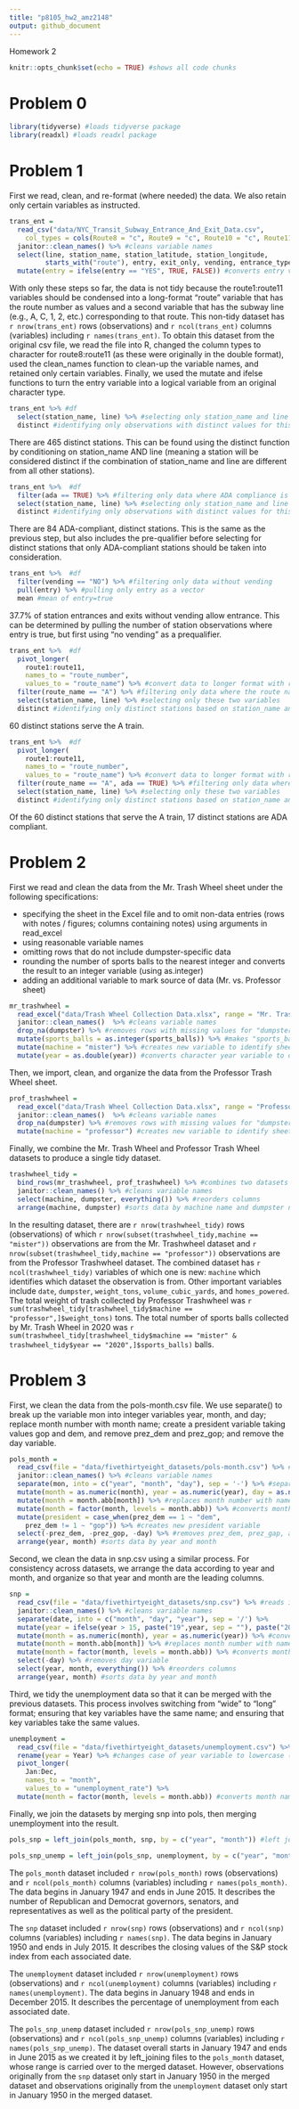```yaml
---
title: "p8105_hw2_amz2148"
output: github_document
---
```


Homework 2

```r
knitr::opts_chunk$set(echo = TRUE) #shows all code chunks
```

# Problem 0

```r
library(tidyverse) #loads tidyverse package
library(readxl) #loads readxl package
```

# Problem 1

First we read, clean, and re-format (where needed) the data. We also retain only certain variables as instructed.

```r
trans_ent = 
  read_csv("data/NYC_Transit_Subway_Entrance_And_Exit_Data.csv",
    col_types = cols(Route8 = "c", Route9 = "c", Route10 = "c", Route11 = "c")) %>% #reads in file, routes8-11 were in double format so changed to character
  janitor::clean_names() %>% #cleans variable names
  select(line, station_name, station_latitude, station_longitude, 
         starts_with("route"), entry, exit_only, vending, entrance_type, ada) %>% #retains only the listed variables
  mutate(entry = ifelse(entry == "YES", TRUE, FALSE)) #converts entry variable to logical type
```

With only these steps so far, the data is not tidy because the route1:route11 variables should be condensed into a long-format "route" variable that has the route number as values and a second variable that has the subway line (e.g., A, C, 1, 2, etc.) corresponding to that route. This non-tidy dataset has ``r nrow(trans_ent)`` rows (observations) and ``r ncol(trans_ent)`` columns (variables) including ``r names(trans_ent)``. To obtain this dataset from the original csv file, we read the file into R, changed the column types to character for route8:route11 (as these were originally in the double format), used the clean_names function to clean-up the variable names, and retained only certain variables. Finally, we used the mutate and ifelse functions to turn the entry variable into a logical variable from an original character type. 

```r
trans_ent %>% #df
  select(station_name, line) %>% #selecting only station_name and line variables
  distinct #identifying only observations with distinct values for this combination of variables
```

There are 465 distinct stations. This can be found using the distinct function by conditioning on station_name AND line (meaning a station will be considered distinct if the combination of station_name and line are different from all other stations).

```r
trans_ent %>%  #df
  filter(ada == TRUE) %>% #filtering only data where ADA compliance is true
  select(station_name, line) %>% #selecting only station_name and line variables
  distinct #identifying only observations with distinct values for this combination of variables
```

There are 84 ADA-compliant, distinct stations. This is the same as the previous step, but also includes the pre-qualifier before selecting for distinct stations that only ADA-compliant stations should be taken into consideration.

```r
trans_ent %>%  #df
  filter(vending == "NO") %>% #filtering only data without vending
  pull(entry) %>% #pulling only entry as a vector
  mean #mean of entry=true
```

37.7% of station entrances and exits without vending allow entrance. This can be determined by pulling the number of station observations where entry is true, but first using "no vending" as a prequalifier.

```r
trans_ent %>%  #df
  pivot_longer(
    route1:route11,
    names_to = "route_number",
    values_to = "route_name") %>% #convert data to longer format with route variables
  filter(route_name == "A") %>% #filtering only data where the route name is A
  select(station_name, line) %>% #selecting only these two variables
  distinct #identifying only distinct stations based on station_name and line
```

60 distinct stations serve the A train.

```r
trans_ent %>%  #df
  pivot_longer(
    route1:route11,
    names_to = "route_number",
    values_to = "route_name") %>% #convert data to longer format with route variables
  filter(route_name == "A", ada == TRUE) %>% #filtering only data where the route name is A and where ADA compliance is true
  select(station_name, line) %>% #selecting only these two variables
  distinct #identifying only distinct stations based on station_name and line
```

Of the 60 distinct stations that serve the A train, 17 distinct stations are ADA compliant.


# Problem 2

First we read and clean the data from the Mr. Trash Wheel sheet under the following specifications:

* specifying the sheet in the Excel file and to omit non-data entries (rows with notes / figures; columns containing notes) using arguments in read_excel
* using reasonable variable names
* omitting rows that do not include dumpster-specific data
* rounding the number of sports balls to the nearest integer and converts the result to an integer variable (using as.integer)
* adding an additional variable to mark source of data (Mr. vs. Professor sheet)

```r
mr_trashwheel = 
  read_excel("data/Trash Wheel Collection Data.xlsx", range = "Mr. Trash Wheel!A2:N549") %>% #reads in only desired section and sheet from excel document
  janitor::clean_names()  %>% #cleans variable names
  drop_na(dumpster) %>% #removes rows with missing values for "dumpster" variable
  mutate(sports_balls = as.integer(sports_balls)) %>% #makes "sports_balls" variable an integer
  mutate(machine = "mister") %>% #creates new variable to identify sheet/source of data 
  mutate(year = as.double(year)) #converts character year variable to double
```

Then, we import, clean, and organize the data from the Professor Trash Wheel sheet.

```r
prof_trashwheel = 
  read_excel("data/Trash Wheel Collection Data.xlsx", range = "Professor Trash Wheel!A2:M96") %>% #reads in only desired section and sheet from excel document
  janitor::clean_names()  %>% #cleans variable names
  drop_na(dumpster) %>% #removes rows with missing values for "dumpster" variable
  mutate(machine = "professor") #creates new variable to identify sheet/source of data 
```

Finally, we combine the Mr. Trash Wheel and Professor Trash Wheel datasets to produce a single tidy dataset.

```r
trashwheel_tidy = 
  bind_rows(mr_trashwheel, prof_trashwheel) %>% #combines two datasets into one
  janitor::clean_names() %>% #cleans variable names
  select(machine, dumpster, everything()) %>% #reorders columns
  arrange(machine, dumpster) #sorts data by machine name and dumpster number
```

In the resulting dataset, there are ``r nrow(trashwheel_tidy)`` rows (observations) of which ``r nrow(subset(trashwheel_tidy,machine == "mister"))`` observations are from the Mr. Trashwheel dataset and ``r nrow(subset(trashwheel_tidy,machine == "professor"))`` observations are from the Professor Trashwheel dataset. The combined dataset has ``r ncol(trashwheel_tidy)`` variables of which one is new: ``machine`` which identifies which dataset the observation is from. Other important variables include ``date``, ``dumpster``, ``weight_tons``, ``volume_cubic_yards``, and ``homes_powered``. The total weight of trash collected by Professor Trashwheel was ``r sum(trashwheel_tidy[trashwheel_tidy$machine == "professor",]$weight_tons)`` tons. The total number of sports balls collected by Mr. Trash Wheel in 2020 was ``r sum(trashwheel_tidy[trashwheel_tidy$machine == "mister" & trashwheel_tidy$year == "2020",]$sports_balls)`` balls.


# Problem 3

First, we clean the data from the pols-month.csv file. We use separate() to break up the variable mon into integer variables year, month, and day; replace month number with month name; create a president variable taking values gop and dem, and remove prez_dem and prez_gop; and remove the day variable.

```r
pols_month = 
  read_csv(file = "data/fivethirtyeight_datasets/pols-month.csv") %>% #reads in csv file
  janitor::clean_names() %>% #cleans variable names
  separate(mon, into = c("year", "month", "day"), sep = '-') %>% #separates mon variable into year, month, day variables
  mutate(month = as.numeric(month), year = as.numeric(year), day = as.numeric(day)) %>% #converts new variables from character to numeric
  mutate(month = month.abb[month]) %>% #replaces month number with name
  mutate(month = factor(month, levels = month.abb)) %>% #converts month name to factor variable
  mutate(president = case_when(prez_dem == 1 ~ "dem", 
    prez_dem != 1 ~ "gop")) %>% #creates new president variable
  select(-prez_dem, -prez_gop, -day) %>% #removes prez_dem, prez_gap, and day variables
  arrange(year, month) #sorts data by year and month
```

Second, we clean the data in snp.csv using a similar process. For consistency across datasets, we arrange the data according to year and month, and organize so that year and month are the leading columns.

```r
snp = 
  read_csv(file = "data/fivethirtyeight_datasets/snp.csv") %>% #reads in csv file
  janitor::clean_names() %>% #cleans variable names
  separate(date, into = c("month", "day", "year"), sep = '/') %>% 
  mutate(year = ifelse(year > 15, paste("19",year, sep = ""), paste("20",year, sep = ""))) %>% 
  mutate(month = as.numeric(month), year = as.numeric(year)) %>% #converts month and year variables from character to numeric
  mutate(month = month.abb[month]) %>% #replaces month number with name
  mutate(month = factor(month, levels = month.abb)) %>% #converts month name to factor variable
  select(-day) %>% #removes day variable
  select(year, month, everything()) %>% #reorders columns
  arrange(year, month) #sorts data by year and month
```

Third, we tidy the unemployment data so that it can be merged with the previous datasets. This process involves switching from “wide” to “long” format; ensuring that key variables have the same name; and ensuring that key variables take the same values.

```r
unemployment = 
  read_csv(file = "data/fivethirtyeight_datasets/unemployment.csv") %>% #reads in csv file
  rename(year = Year) %>% #changes case of year variable to lowercase (keeping months uppercase for later ease of merging with other files)
  pivot_longer(
    Jan:Dec,
    names_to = "month", 
    values_to = "unemployment_rate") %>% 
  mutate(month = factor(month, levels = month.abb)) #converts month name to factor variable
```

Finally, we join the datasets by merging snp into pols, then merging unemployment into the result.

```r
pols_snp = left_join(pols_month, snp, by = c("year", "month")) #left join adds snp data into pols_month dataset

pols_snp_unemp = left_join(pols_snp, unemployment, by = c("year", "month")) #left join adds unemployment data into pols_snp dataset
```

The ``pols_month`` dataset included ``r nrow(pols_month)`` rows (observations) and ``r ncol(pols_month)`` columns (variables) including ``r names(pols_month)``. The data begins in January 1947 and ends in June 2015. It describes the number of Republican and Democrat governors, senators, and representatives as well as the political party of the president.

The ``snp`` dataset included ``r nrow(snp)`` rows (observations) and ``r ncol(snp)`` columns (variables) including ``r names(snp)``. The data begins in January 1950 and ends in July 2015. It describes the closing values of the S&P stock index from each associated date.

The ``unemployment`` dataset included ``r nrow(unemployment)`` rows (observations) and ``r ncol(unemployment)`` columns (variables) including ``r names(unemployment)``. The data begins in January 1948 and ends in December 2015. It describes the percentage of unemployment from each associated date.

The ``pols_snp_unemp`` dataset included ``r nrow(pols_snp_unemp)`` rows (observations) and ``r ncol(pols_snp_unemp)`` columns (variables) including ``r names(pols_snp_unemp)``. The dataset overall starts in January 1947 and ends in June 2015 as we created it by left_joining files to the ``pols_month`` dataset, whose range is carried over to the merged dataset. However, observations originally from the ``snp`` dataset only start in January 1950 in the merged dataset and observations originally from the ``unemployment`` dataset only start in January 1950 in the merged dataset.
